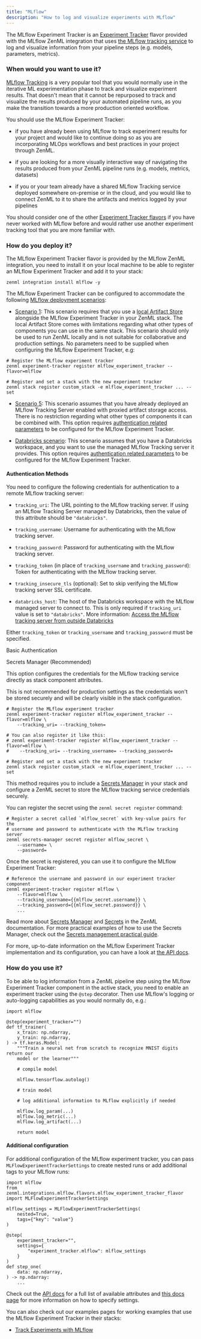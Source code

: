```yaml
---
title: "MLflow"
description: "How to log and visualize experiments with MLflow"
---
```


The MLflow Experiment Tracker is an [Experiment Tracker](/component-gallery/experiment-trackers) flavor provided with the MLflow ZenML integration that uses [the MLflow tracking service](https://mlflow.org/docs/latest/tracking.html) to log and visualize information from your pipeline steps (e.g. models, parameters, metrics).

### When would you want to use it?

[MLflow Tracking](https://www.mlflow.org/docs/latest/tracking.html) is a very popular tool that you would normally use in the iterative ML experimentation phase to track and visualize experiment results. That doesn't mean that it cannot be repurposed to track and visualize the results produced by your automated pipeline runs, as you make the transition towards a more production oriented workflow.

You should use the MLflow Experiment Tracker:

* if you have already been using MLflow to track experiment results for your project and would like to continue doing so as you are incorporating MLOps workflows and best practices in your project through ZenML.

* if you are looking for a more visually interactive way of navigating the results produced from your ZenML pipeline runs (e.g. models, metrics, datasets)

* if you or your team already have a shared MLflow Tracking service deployed somewhere on-premise or in the cloud, and you would like to connect ZenML to it to share the artifacts and metrics logged by your pipelines

You should consider one of the other [Experiment Tracker flavors](/component-gallery/experiment-trackers#experiment-tracker-flavors) if you have never worked with MLflow before and would rather use another experiment tracking tool that you are more familiar with.

### How do you deploy it?

The MLflow Experiment Tracker flavor is provided by the MLflow ZenML integration, you need to install it on your local machine to be able to register an MLflow Experiment Tracker and add it to your stack:

```
zenml integration install mlflow -y
```

The MLflow Experiment Tracker can be configured to accommodate the following [MLflow deployment scenarios](https://mlflow.org/docs/latest/tracking.html#how-runs-and-artifacts-are-recorded):

* [Scenario 1](https://mlflow.org/docs/latest/tracking.html#scenario-1-mlflow-on-localhost): This scenario requires that you use a [local Artifact Store](/component-gallery/artifact-stores/local) alongside the MLflow Experiment Tracker in your ZenML stack. The local Artifact Store comes with limitations regarding what other types of components you can use in the same stack. This scenario should only be used to run ZenML locally and is not suitable for collaborative and production settings. No parameters need to be supplied when configuring the MLflow Experiment Tracker, e.g:

```
# Register the MLflow experiment tracker
zenml experiment-tracker register mlflow_experiment_tracker --flavor=mlflow

# Register and set a stack with the new experiment tracker
zenml stack register custom_stack -e mlflow_experiment_tracker ... --set
```

* [Scenario 5](https://mlflow.org/docs/latest/tracking.html#scenario-5-mlflow-tracking-server-enabled-with-proxied-artifact-storage-access): This scenario assumes that you have already deployed an MLflow Tracking Server enabled with proxied artifact storage access. There is no restriction regarding what other types of components it can be combined with. This option requires [authentication related parameters](/component-gallery/experiment-trackers/mlflow#authentication-methods) to be configured for the MLflow Experiment Tracker.

* [Databricks scenario](https://www.databricks.com/product/managed-mlflow): This scenario assumes that you have a Databricks workspace, and you want to use the managed MLflow Tracking server it provides. This option requires [authentication related parameters](/component-gallery/experiment-trackers/mlflow#authentication-methods) to be configured for the MLflow Experiment Tracker.

#### Authentication Methods

You need to configure the following credentials for authentication to a remote MLflow tracking server:

* `tracking_uri`: The URL pointing to the MLflow tracking server. If using an MLflow Tracking Server managed by Databricks, then the value of this attribute should be `"databricks"`.

* `tracking_username`: Username for authenticating with the MLflow tracking server.

* `tracking_password`: Password for authenticating with the MLflow tracking server.

* `tracking_token` (in place of `tracking_username` and `tracking_password`): Token for authenticating with the MLflow tracking server.

* `tracking_insecure_tls` (optional): Set to skip verifying the MLflow tracking server SSL certificate.

* `databricks_host`: The host of the Databricks workspace with the MLflow managed server to connect to. This is only required if `tracking_uri` value is set to `"databricks"`. More information: [Access the MLflow tracking server from outside Databricks](https://docs.databricks.com/applications/mlflow/access-hosted-tracking-server.html)

Either `tracking_token` or `tracking_username` and `tracking_password` must be specified.

Basic Authentication

Secrets Manager (Recommended)

This option configures the credentials for the MLflow tracking service directly as stack component attributes.

This is not recommended for production settings as the credentials won't be stored securely and will be clearly visible in the stack configuration.

```
# Register the MLflow experiment tracker
zenml experiment-tracker register mlflow_experiment_tracker --flavor=mlflow \ 
    --tracking_uri= --tracking_token=

# You can also register it like this:
# zenml experiment-tracker register mlflow_experiment_tracker --flavor=mlflow \ 
#    --tracking_uri= --tracking_username= --tracking_password=

# Register and set a stack with the new experiment tracker
zenml stack register custom_stack -e mlflow_experiment_tracker ... --set
```

This method requires you to include a [Secrets Manager](/component-gallery/secrets-managers) in your stack and configure a ZenML secret to store the MLflow tracking service credentials securely.

You can register the secret using the `zenml secret register` command:

```
# Register a secret called `mlflow_secret` with key-value pairs for the
# username and password to authenticate with the MLflow tracking server
zenml secrets-manager secret register mlflow_secret \
    --username= \
    --password=
```

Once the secret is registered, you can use it to configure the MLflow Experiment Tracker:

```
# Reference the username and password in our experiment tracker component
zenml experiment-tracker register mlflow \
    --flavor=mlflow \
    --tracking_username={{mlflow_secret.username}} \
    --tracking_password={{mlflow_secret.password}} \
    ...
```

Read more about [Secrets Manager](/component-gallery/secrets-managers) and [Secrets](https://github.com/zenml-io/zenml/blob/release/0.31.1/docs/book/component-gallery/secrets-managers/secrets.md) in the ZenML documentation. For more practical examples of how to use the Secrets Manager, check out the [Secrets management practical guide](/advanced-guide/practical-mlops/secrets-management).

For more, up-to-date information on the MLflow Experiment Tracker implementation and its configuration, you can have a look at [the API docs](https://apidocs.zenml.io/latest/integration%5Fcode%5Fdocs/integrations-mlflow/#zenml.integrations.mlflow.experiment%5Ftrackers.mlflow%5Fexperiment%5Ftracker).

### How do you use it?

To be able to log information from a ZenML pipeline step using the MLflow Experiment Tracker component in the active stack, you need to enable an experiment tracker using the `@step` decorator. Then use MLflow's logging or auto-logging capabilities as you would normally do, e.g.:

```
import mlflow

@step(experiment_tracker="")
def tf_trainer(
    x_train: np.ndarray,
    y_train: np.ndarray,
) -> tf.keras.Model:
    """Train a neural net from scratch to recognize MNIST digits return our
    model or the learner"""
    
    # compile model

    mlflow.tensorflow.autolog()
    
    # train model

    # log additional information to MLflow explicitly if needed

    mlflow.log_param(...)
    mlflow.log_metric(...)
    mlflow.log_artifact(...)

    return model
```

#### Additional configuration

For additional configuration of the MLflow experiment tracker, you can pass `MLFlowExperimentTrackerSettings` to create nested runs or add additional tags to your MLflow runs:

```
import mlflow
from zenml.integrations.mlflow.flavors.mlflow_experiment_tracker_flavor import MLFlowExperimentTrackerSettings

mlflow_settings = MLFlowExperimentTrackerSettings(
    nested=True,
    tags={"key": "value"}
)

@step(
    experiment_tracker="",
    settings={
        "experiment_tracker.mlflow": mlflow_settings
    }
)
def step_one(
    data: np.ndarray,
) -> np.ndarray:
    ...
```

Check out the [API docs](https://apidocs.zenml.io/latest/integration%5Fcode%5Fdocs/integrations-mlflow/#zenml.integrations.mlflow.flavors.mlflow%5Fexperiment%5Ftracker%5Fflavor.MLFlowExperimentTrackerSettings) for a full list of available attributes and [this docs page](/advanced-guide/pipelines/settings) for more information on how to specify settings.

You can also check out our examples pages for working examples that use the MLflow Experiment Tracker in their stacks:

* [Track Experiments with MLflow](https://github.com/zenml-io/zenml/tree/main/examples/mlflow%5Ftracking)